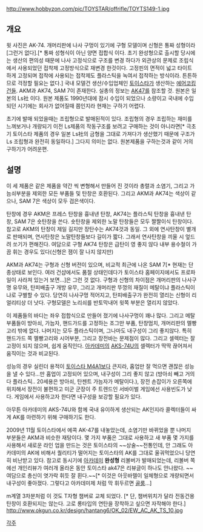 http://www.hobbyzon.com/pic/TOYSTAR/offrifle/TOYTS149-1.jpg

== 개요 ==
윗 사진은 AK-74. 개머리판에 나사 구멍이 있기에 구형 모델이며 신형은 통짜 성형이라 [그런거 없다].[* 통짜 성형식이 아닌 양면 접합식 이다. 초기 완성형으로 출시할 당시에는 생산의 편의성 때문에 나사 고정식으로 구조를 변경 하다가 외관상의 문제로 조립식에서 사용되었던 접착제 고정방식으로 재변경 한것이다. 고정핀의 면적이 넓고 타이트 하게 고정되며 접착에 사용되는 접착제도 플라스틱을 녹여서 접착하는 방식이라. 튼튼하므로 걱정할 필요는 없다.]
국내 모델건 생산/수입업체인 [[토이스타]]가 생산하는 [[에어코킹건]]들. AKM과 AK74, SAM 7이 존재한다. 실총의 정보는 [[AK47]]를 참조할 것. 원본은 일본의 Ls社 이다. 원본 제품도 1990년대에 잠시 수입이 되었으나 소량이고 국내에 수입되던 시기에는 회사가 없어질때 쯤인지라 현재는 구하기 어렵다.  

초기에 발매 되었을때는 조립형으로 발매된적이 있다. 조립형의 경우 조립하는 재미를 느껴보거나 개량되기 이전 Ls제품의 작동구조를 보려고 구매하는 것이 아니라면[* 극초기 토이스타 제품의 경우 일본 Ls社의 금형을 그대로 가져다가 생산했기 때문에 구조가 Ls 조립형과 완전히 동일하다.] 그다지 의미는 없다. 원본제품을 구하는것과 같이 거의 구하기가 어려운편.

== 설명 ==
이 세 제품은 같은 제품을 약간 씩 변형해서 만들어 진 것이라 총렬과 소염기, 그리고 가늠쇠부분을 제외한 모든 부품들 및 탄창은 호환된다. 그리고 AKM과 AK74는 색상이 같으나, SAM 7은 색상이 모두 검은색이다.

탄창에 경우 AKM은 프레스 탄창을 흉내낸 탄창, AK74는 플라스틱 탄창을 흉내낸 탄창, SAM 7은 숏탄창을 쓴다. 숏탄창을 제외한 노말 탄창들은 모두 짤짤이식 탄창이다. 참고로 AKM의 탄창이 제일 길지만 장탄수는 AK74것과 동일. 그 외에 연사탄창이 별개로 판매되며, 연사탄창은 노말탄창들보다 길이가 짧다.  그래서 연사탄창을 끼울 시 엎드려 쏘기가 편해진다.  여담으로 구형 AK74 탄창은 급탄이 영 좋지 않다 내부 용수철이 가끔 휘는 경우도 있다(신형은 잼이 잘 나지 않지만)

AKM과 AK74는 구형과 신형 버전이 있으며, 비교적 최근에 나온 SAM 7[* 현재는 단종상태로 보인다. 여러 건샵에서도 품절 상태인데다가 토이스타 홈페이지에서도 프로파일이 사라져 있는거 보면...]은 그런 것 없다.
구형과 신형의 차이점은 개머리판의 나사구명 유무와, 탄피배출구 개방 유무, 그리고 개머리판 뚜껑의 재질이 메탈이냐 플라스틱이냐로 구별할 수 있다. 당연히 나사구멍 적어지고, 탄피배출구가 완전히 열리는 신형이 리얼리티상 더 낫다. 구형모델은 노리쇠를 반토막내어 윗쪽 부분은 열리지 않았다.

이 제품들의 바디는 좌우 접합식으로 만들어 졌기에 나사구멍이 꽤나 많다. 그리고 메탈 부품들이 방아쇠, 가늠자, 핸드가드를 고정하는 조그만 부품, 탄창멈치, 개머리판의 멜빵고리 밖에 없다. 나머지는 모두 플라스틱이며, 그나마도 내구성이 그리 좋지않다. 특히 핸드가드 쪽 멜빵고리와 시어부분, 그리고 장전바는 문제점이 많다. 그리고 셀렉터는 잘 고정이 되지 않으며, 쉽게 움직인다. [[아카데미]]의 [[AKS-74U]]의 셀렉터가 딱딱 끊어져서 움직이는 것과 비교된다.

성능의 경우 실린더 용적이 [[토이스타 M4A1]]보다 큰지라, 홉업만 잘 먹으면 괜찮은 성능을 낼 수 있다...만 홉업이 고정되어 있으며, 내구성이 그리 좋지 않고 (방아쇠 빼고 거의 다 플라스틱.. 20세용은 방아쇠, 탄젠트 가늠자가 메탈이다.),
장전 손잡이가 오른쪽에 위치해서 장전이 불편하고 미군 군장이 주 트렌드인 서바이벌 게임에선 사용빈도가 낮다. 게임에서
사용하고자 한다면 내구성을 보강할 필요가 있다. 

아무튼 아카데미의 AKS-74U와 함께 국내 유이하게 생산되는 AK인지라 콜렉터들이 싸게 AK를 마련하기 위해 구매하기도 한다. 

  

2009년 11월 토이스타에서 에콕 AK-47를 내놓았는데, 소염기만 바뀌었을 뿐 나머지 부분들은 AKM과 비슷한 재탕이다. 몇 가지 부품은 그대로 사용하고 새 부품 몇 가지를 사용해서 새로운 라인 업을 만드는 것은 토이스타의 ~~상술~~전통인데, 안 그래도 아카데미의 AK에 비해서 퀄리티가 떨어지는 토이스타의 AK를 그대로 울궈먹었으니 당연히 비난받고 있다. 참고로 동시기에 [[아카데미]] '''완성형''' 리볼버가 발매되었는데, 리볼버 쪽에선 개인리뷰가 여러개 올라온 동안 토이스타 ak47은 리뷰글이 하나도 안나왔다. ~~여담으로 총신이 엿가락 휘듯 잘 휜다.~~[* 이것은 아웃바렐이 일체형으로 개량되면서 내구성이 좋아졌다. 그렇다고 아카데미제 처럼 막 휘두르면 [[골룸]]...]


m계열 3차분처럼 이 것도 T자형 챔버로 교체 되었다. [* 단, 챔버위치가 달라 전동건용 탄창이 호환되지는 않는다. 고로 롱타입의 연탄을 장착하고 싶으면 자작해야 한다.]
http://www.okgun.co.kr/design/hantang6/OK_02/EW_AC_AK_TS_10.jpg


[[각주]]
